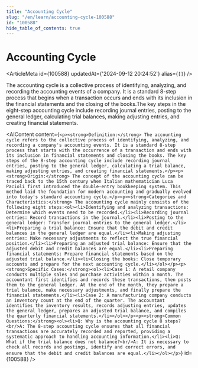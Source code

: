 ```yaml
---
title: "Accounting Cycle"
slug: "/en/learn/accounting-cycle-100588"
id: "100588"
hide_table_of_contents: true
---
```



# Accounting Cycle

<ArticleMeta id={100588} updatedAt={'2024-09-12 20:24:52'} alias={`[]`} />
<div className='border-solid border-b border-t-0 my-4 border-[var(--ifm-color-gray-300)]' />

The accounting cycle is a collective process of identifying, analyzing, and recording the accounting events of a company. It is a standard 8-step process that begins when a transaction occurs and ends with its inclusion in the financial statements and the closing of the books.The key steps in the eight-step accounting cycle include recording journal entries, posting to the general ledger, calculating trial balances, making adjusting entries, and creating financial statements.

<AIContent content={`<p><strong>Definition:</strong> The accounting cycle refers to the collective process of identifying, analyzing, and recording a company's accounting events. It is a standard 8-step process that starts with the occurrence of a transaction and ends with its inclusion in financial statements and closing the books. The key steps of the 8-step accounting cycle include recording journal entries, posting to the general ledger, calculating a trial balance, making adjusting entries, and creating financial statements.</p><p><strong>Origin:</strong> The concept of the accounting cycle can be traced back to the 15th century when Italian mathematician Luca Pacioli first introduced the double-entry bookkeeping system. This method laid the foundation for modern accounting and gradually evolved into today's standard accounting cycle.</p><p><strong>Categories and Characteristics:</strong> The accounting cycle mainly consists of the following eight steps:<ol><li>Identifying and analyzing transactions: Determine which events need to be recorded.</li><li>Recording journal entries: Record transactions in the journal.</li><li>Posting to the general ledger: Transfer journal entries to the general ledger.</li><li>Preparing a trial balance: Ensure that the debit and credit balances in the general ledger are equal.</li><li>Making adjusting entries: Make necessary adjustments to reflect the true financial position.</li><li>Preparing an adjusted trial balance: Ensure that the adjusted debit and credit balances are equal.</li><li>Preparing financial statements: Prepare financial statements based on the adjusted trial balance.</li><li>Closing the books: Close temporary accounts and prepare for the next accounting cycle.</li></ol></p><p><strong>Specific Cases:</strong><ol><li>Case 1: A retail company conducts multiple sales and purchase activities within a month. The accountant first identifies and records these transactions, then posts them to the general ledger. At the end of the month, they prepare a trial balance, make necessary adjustments, and finally prepare the financial statements.</li><li>Case 2: A manufacturing company conducts an inventory count at the end of the quarter. The accountant identifies the inventory results, records adjusting entries, updates the general ledger, prepares an adjusted trial balance, and compiles the quarterly financial statements.</li></ol></p><p><strong>Common Questions:</strong><ol><li>Q: Why is the accounting cycle 8 steps?<br/>A: The 8-step accounting cycle ensures that all financial transactions are accurately recorded and reported, providing a systematic approach to handling accounting information.</li><li>Q: What if the trial balance does not balance?<br/>A: It is necessary to check all records and postings, identify and correct errors, and ensure that the debit and credit balances are equal.</li></ol></p>`} id={100588} />
